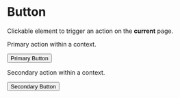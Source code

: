 
<Meta title="3. Components|Button" component={Button} />

# Button

Clickable element to trigger an action on the **current** page.

Primary action within a context.

<Preview>
    <Story name="Primary">
        <Theme>
            <Button variant="primary">Primary Button</Button>
        </Theme>
    </Story>
</Preview>

Secondary action within a context.

<Preview>
    <Story name="Secondary">
        <Theme>
            <Button variant="secondary">Secondary Button</Button>
        </Theme>
    </Story>
</Preview>
